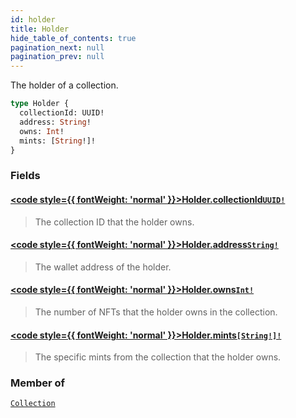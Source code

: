 ```yaml
---
id: holder
title: Holder
hide_table_of_contents: true
pagination_next: null
pagination_prev: null
---
```








The holder of a collection.

```graphql
type Holder {
  collectionId: UUID!
  address: String!
  owns: Int!
  mints: [String!]!
}
```


### Fields

#### [<code style={{ fontWeight: 'normal' }}>Holder.<b>collectionId</b></code>](#)<Bullet />[`UUID!`](/api/scalars/uuid) <Badge class="secondary" text="non-null"/> <Badge class="secondary" text="scalar"/>
> The collection ID that the holder owns.
> 

#### [<code style={{ fontWeight: 'normal' }}>Holder.<b>address</b></code>](#)<Bullet />[`String!`](/api/scalars/string) <Badge class="secondary" text="non-null"/> <Badge class="secondary" text="scalar"/>
> The wallet address of the holder.
> 

#### [<code style={{ fontWeight: 'normal' }}>Holder.<b>owns</b></code>](#)<Bullet />[`Int!`](/api/scalars/int) <Badge class="secondary" text="non-null"/> <Badge class="secondary" text="scalar"/>
> The number of NFTs that the holder owns in the collection.
> 

#### [<code style={{ fontWeight: 'normal' }}>Holder.<b>mints</b></code>](#)<Bullet />[`[String!]!`](/api/scalars/string) <Badge class="secondary" text="non-null"/> <Badge class="secondary" text="scalar"/>
> The specific mints from the collection that the holder owns.
> 



### Member of

[`Collection`](/api/objects/collection)  <Badge class="secondary" text="object"/>



